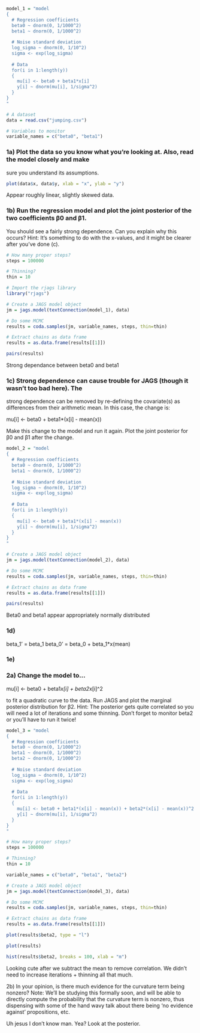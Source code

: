 ```r
model_1 = "model
{
  # Regression coefficients
  beta0 ~ dnorm(0, 1/1000^2)
  beta1 ~ dnorm(0, 1/1000^2)
  
  # Noise standard deviation
  log_sigma ~ dnorm(0, 1/10^2)
  sigma <- exp(log_sigma)
  
  # Data
  for(i in 1:length(y))
  {
    mu[i] <- beta0 + beta1*x[i]
    y[i] ~ dnorm(mu[i], 1/sigma^2)
  }
}
"

# A dataset
data = read.csv("jumping.csv")

# Variables to monitor
variable_names = c("beta0", "beta1")
```

### 1a) Plot the data so you know what you’re looking at. Also, read the model closely and make
sure you understand its assumptions.

```r
plot(data$x, data$y, xlab = "x", ylab = "y")
```

Appear roughly linear, slightly skewed data.

### 1b) Run the regression model and plot the joint posterior of the two coefficients β0 and β1.
You should see a fairly strong dependence. Can you explain why this occurs? Hint: It’s
something to do with the x-values, and it might be clearer after you’ve done (c).

```r
# How many proper steps?
steps = 100000

# Thinning?
thin = 10

# Import the rjags library
library("rjags")

# Create a JAGS model object
jm = jags.model(textConnection(model_1), data)

# Do some MCMC
results = coda.samples(jm, variable_names, steps, thin=thin)

# Extract chains as data frame
results = as.data.frame(results[[1]])

pairs(results)
```
Strong dependance between beta0 and beta1

### 1c) Strong dependence can cause trouble for JAGS (though it wasn’t too bad here). The
strong dependence can be removed by re-defining the covariate(s) as differences from their
arithmetic mean. In this case, the change is:

mu[i] <- beta0 + beta1*(x[i] - mean(x))

Make this change to the model and run it again. Plot the joint posterior for β0 and β1
after the change.

```r
model_2 = "model
{
  # Regression coefficients
  beta0 ~ dnorm(0, 1/1000^2)
  beta1 ~ dnorm(0, 1/1000^2)
  
  # Noise standard deviation
  log_sigma ~ dnorm(0, 1/10^2)
  sigma <- exp(log_sigma)
  
  # Data
  for(i in 1:length(y))
  {
    mu[i] <- beta0 + beta1*(x[i] - mean(x))
    y[i] ~ dnorm(mu[i], 1/sigma^2)
  }
}
"

# Create a JAGS model object
jm = jags.model(textConnection(model_2), data)

# Do some MCMC
results = coda.samples(jm, variable_names, steps, thin=thin)

# Extract chains as data frame
results = as.data.frame(results[[1]])

pairs(results)
```

Beta0 and beta1 appear appropriately normally distributed

### 1d) 

beta_1' = beta_1
beta_0' = beta_0 + beta_1*x(mean) 

### 1e)



### 2a) Change the model to...
mu[i] <- beta0 + beta1*x[i] + beta2*x[i]^2

to fit a quadratic curve to the data. Run JAGS and plot the marginal posterior distribution
for β2. Hint: The posterior gets quite correlated so you will need a lot of iterations and
some thinning. Don’t forget to monitor beta2 or you’ll have to run it twice!

```r
model_3 = "model
{
  # Regression coefficients
  beta0 ~ dnorm(0, 1/1000^2)
  beta1 ~ dnorm(0, 1/1000^2)
  beta2 ~ dnorm(0, 1/1000^2)
  
  # Noise standard deviation
  log_sigma ~ dnorm(0, 1/10^2)
  sigma <- exp(log_sigma)
  
  # Data
  for(i in 1:length(y))
  {
    mu[i] <- beta0 + beta1*(x[i] - mean(x)) + beta2*(x[i] - mean(x))^2
    y[i] ~ dnorm(mu[i], 1/sigma^2)
  }
}
"

# How many proper steps?
steps = 100000

# Thinning?
thin = 10

variable_names = c("beta0", "beta1", "beta2")

# Create a JAGS model object
jm = jags.model(textConnection(model_3), data)

# Do some MCMC
results = coda.samples(jm, variable_names, steps, thin=thin)

# Extract chains as data frame
results = as.data.frame(results[[1]])

plot(results$beta2, type = "l")
```
```r
plot(results)
```


```r
hist(results$beta2, breaks = 100, xlab = "m")
```

Looking cute after we subtract the mean to remove correlation. We didn't need to increase iterations + thinning all that much.

2b) In your opinion, is there much evidence for the curvature term being nonzero? Note: We’ll
be studying this formally soon, and will be able to directly compute the probability that
the curvature term is nonzero, thus dispensing with some of the hand wavy talk about
there being ‘no evidence against’ propositions, etc.

Uh jesus I don't know man. Yea? Look at the posterior.


